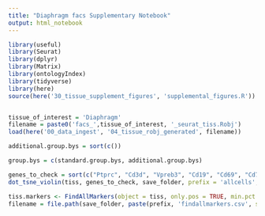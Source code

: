 ```yaml
---
title: "Diaphragm facs Supplementary Notebook"
output: html_notebook
---
```


```r
library(useful)
library(Seurat)
library(dplyr)
library(Matrix)
library(ontologyIndex)
library(tidyverse)
library(here)
source(here('30_tissue_supplement_figures', 'supplemental_figures.R'))


tissue_of_interest = 'Diaphragm'
filename = paste0('facs_',tissue_of_interest, '_seurat_tiss.Robj')
load(here('00_data_ingest', '04_tissue_robj_generated', filename))

additional.group.bys = sort(c())

group.bys = c(standard.group.bys, additional.group.bys)

genes_to_check = sort(c("Ptprc", "Cd3d", "Vpreb3", "Cd19", "Cd69", "Cd79a", "Cd79b", "Klrb1b", "Foxp3", "Itgam", "Fcer1g", "C1qa", "Vcam1", "Itga7", "Calcr", "Pax7", "Pax3", "Myod1", "Myf5", "Cxcr4", "Sdc4", "Itgb1", "Cd34", "Cd44", "Pdgfra", "Pecam1"))
dot_tsne_violin(tiss, genes_to_check, save_folder, prefix = 'allcells', group.bys)
```


```r
tiss.markers <- FindAllMarkers(object = tiss, only.pos = TRUE, min.pct = 0.25, thresh.use = 0.25)
filename = file.path(save_folder, paste(prefix, 'findallmarkers.csv', sep='_'))
```

